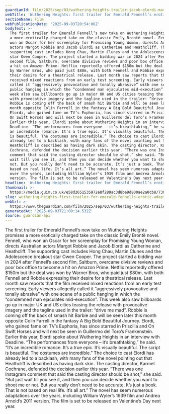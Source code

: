 ```yaml
---
guardianId: film/2025/sep/03/wuthering-heights-trailer-jacob-elordi-margot-robbie
webTitle: 'Wuthering Heights: first trailer for Emerald Fennell’s erotic adaptation'
sectionName: Film
webPublicationDate: '2025-09-03T20:54:06Z'
bodyText: >-
  The first trailer for Emerald Fennell’s new take on Wuthering Heights promises
  a more erotically charged take on the classic Emily Brontë novel. Fennell, who
  won an Oscar for her screenplay for Promising Young Woman, directs Australian
  actors Margot Robbie and Jacob Elordi as Catherine and Heathcliff. The
  supporting cast includes Hong Chau, Martin Clunes and the Adolescence breakout
  star Owen Cooper. The project started a bidding war in 2024 after Fennell’s
  second film, Saltburn, overcame divisive reviews and poor box office to become
  a hit on Amazon Prime. Netflix reportedly offered $150m but the deal was won
  by Warner Bros, who paid just $80m, with both Fennell and Robbie expressing
  their desire for a theatrical release. Last month saw reports that the film
  received mixed reactions from an early test screening. Early viewers allegedly
  called it “aggressively provocative and tonally abrasive” with one scene of a
  public hanging in which the “condemned man ejaculates mid-execution”. This
  week also saw billboards go up in major UK and US cities teasing the release
  with provocative imagery and the tagline used in the trailer: “drive me mad”.
  Robbie is coming off the back of smash hit Barbie and will be seen later this
  month opposite Colin Farrell in the fantasy A Big Bold Beautiful Journey.
  Elordi, who gained fame on TV’s Euphoria, has since starred in Priscilla and
  On Swift Horses and will next be seen in Guillermo del Toro’s Frankenstein.
  Earlier this year, Elordi spoke about Wuthering Heights in an interview with
  Deadline. “The performances from everyone – it’s breathtaking,” he said. “It’s
  an incredible romance. It’s a true epic. It’s visually beautiful. The script
  is beautiful. The costumes are incredible.” The choice to cast Elordi has
  already led to a backlash, with many fans of the novel pointing out that
  Heathcliff is described as having dark skin. The casting director, Karmel
  Cochrane, defended the decision earlier this year. “There was one Instagram
  comment that said the casting director should be shot,” she said. “But just
  wait till you see it, and then you can decide whether you want to shoot me or
  not. But you really don’t need to be accurate. It’s just a book. That is not
  based on real life. It’s all art.” The novel has seem numerous adaptations
  over the years, including William Wyler’s 1939 film and Andrea Arnold’s 2011
  version. The film is set to be released on Valentine’s Day next year.
headline: 'Wuthering Heights: first trailer for Emerald Fennell’s erotic adaptation'
thumbnail: >-
  https://media.guim.co.uk/e58d2651535972e8f289ac3d8be9d800ae2a0cb8/730_0_1124_900/500.jpg
slug: wuthering-heights-first-trailer-for-emerald-fennells-erotic-adaptation
webUrl: >-
  https://www.theguardian.com/film/2025/sep/03/wuthering-heights-trailer-jacob-elordi-margot-robbie
generatedAt: '2025-09-03T21:00:14.532Z'
source: guardian-api
---
```

The first trailer for Emerald Fennell’s new take on Wuthering Heights promises a more erotically charged take on the classic Emily Brontë novel. Fennell, who won an Oscar for her screenplay for Promising Young Woman, directs Australian actors Margot Robbie and Jacob Elordi as Catherine and Heathcliff. The supporting cast includes Hong Chau, Martin Clunes and the Adolescence breakout star Owen Cooper. The project started a bidding war in 2024 after Fennell’s second film, Saltburn, overcame divisive reviews and poor box office to become a hit on Amazon Prime. Netflix reportedly offered $150m but the deal was won by Warner Bros, who paid just $80m, with both Fennell and Robbie expressing their desire for a theatrical release. Last month saw reports that the film received mixed reactions from an early test screening. Early viewers allegedly called it “aggressively provocative and tonally abrasive” with one scene of a public hanging in which the “condemned man ejaculates mid-execution”. This week also saw billboards go up in major UK and US cities teasing the release with provocative imagery and the tagline used in the trailer: “drive me mad”. Robbie is coming off the back of smash hit Barbie and will be seen later this month opposite Colin Farrell in the fantasy A Big Bold Beautiful Journey. Elordi, who gained fame on TV’s Euphoria, has since starred in Priscilla and On Swift Horses and will next be seen in Guillermo del Toro’s Frankenstein. Earlier this year, Elordi spoke about Wuthering Heights in an interview with Deadline. “The performances from everyone – it’s breathtaking,” he said. “It’s an incredible romance. It’s a true epic. It’s visually beautiful. The script is beautiful. The costumes are incredible.” The choice to cast Elordi has already led to a backlash, with many fans of the novel pointing out that Heathcliff is described as having dark skin. The casting director, Karmel Cochrane, defended the decision earlier this year. “There was one Instagram comment that said the casting director should be shot,” she said. “But just wait till you see it, and then you can decide whether you want to shoot me or not. But you really don’t need to be accurate. It’s just a book. That is not based on real life. It’s all art.” The novel has seem numerous adaptations over the years, including William Wyler’s 1939 film and Andrea Arnold’s 2011 version. The film is set to be released on Valentine’s Day next year.
